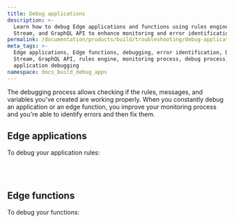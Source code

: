 ```yaml
---
title: Debug applications
description: >-
  Learn how to debug Edge applications and functions using rules engine, Data
  Stream, and GraphQL API to enhance monitoring and error identification.
permalink: /documentation/products/build/troubleshooting/debug-applications/
meta_tags: >-
  Edge applications, Edge functions, debugging, error identification, Data
  Stream, GraphQL API, rules engine, monitoring process, debug process,
  application debugging
namespace: docs_build_debug_apps
---
```



The debugging process allows checking if the rules, messages, and variables you've created are working properly. When you constantly debug an application or an edge function, you improve your monitoring process and you're able to identify errors and then fix them.


## Edge applications

To debug your application rules:

<LinkButton link="/en/documentation/products/guides/debug-rules/" label="Debug rules created with rules engine" severity="secondary" /> <br></br>

## Edge functions

To debug your functions:

<LinkButton link="/en/documentation/products/guides/debugging-functions-data-stream/" label="Debug functions on Data Stream" severity="secondary" /> <br></br>

<LinkButton link="/en/documentation/products/guides/debugging-functions-graphql/" label="Debug functions using graphql api" severity="secondary" /> <br></br>





